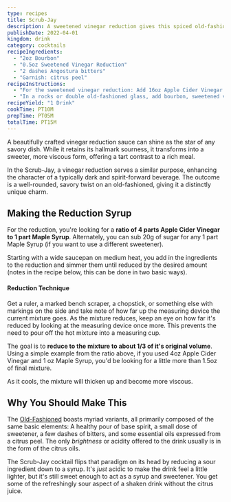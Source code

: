 ```yaml
---
type: recipes
title: Scrub-Jay
description: A sweetened vinegar reduction gives this spiced old-fashioned riff a slighty tangy, sour twist.
publishDate: 2022-04-01
kingdom: drink
category: cocktails
recipeIngredients:
  - "2oz Bourbon"
  - "0.5oz Sweetened Vinegar Reduction"
  - "2 dashes Angostura bitters"
  - "Garnish: citrus peel"
recipeInstructions:
  - "For the sweetened vinegar reduction: Add 16oz Apple Cider Vinegar along with 4oz Maple Syrup to a simmer over medium heat. Reduce the mixture until it's about 1/3 of its original volume (slightly more than 6.5oz). Once reduced, remove from heat and allow to cool to room temperature before use."
  - "In a rocks or double old-fashioned glass, add bourbon, sweetened vinegar reduction, and bitters. Express oils from a orange or other citrus peel, and stir a few times to combine."
recipeYield: "1 Drink"
cookTime: PT10M
prepTime: PT05M
totalTime: PT15M
---
```


A beautifully crafted vinegar reduction sauce can shine as the star of any savory dish. While it retains its hallmark sourness, it transforms into a sweeter, more viscous form, offering a tart contrast to a rich meal.

In the Scrub-Jay, a vinegar reduction serves a similar purpose, enhancing the character of a typically dark and spirit-forward beverage. The outcome is a well-rounded, savory twist on an old-fashioned, giving it a distinctly unique charm.

## Making the Reduction Syrup

For the reduction, you're looking for a **ratio of 4 parts Apple Cider Vinegar to 1 part Maple Syrup**. Alternately, you can sub 20g of sugar for any 1 part Maple Syrup (if you want to use a different sweetener).

Starting with a wide saucepan on medium heat, you add in the ingredients to the reduction and simmer them until reduced by the desired amount (notes in the recipe below, this can be done in two basic ways).

#### Reduction Technique

Get a ruler, a marked bench scraper, a chopstick, or something else with markings on the side and take note of how far up the measuring device the current mixture goes. As the mixture reduces, keep an eye on how far it's reduced by looking at the measuring device once more. This prevents the need to pour off the hot mixture into a measuring cup.

The goal is to **reduce to the mixture to about 1/3 of it's original volume**. Using a simple example from the ratio above, if you used 4oz Apple Cider Vinegar and 1 oz Maple Syrup, you'd be looking for a little more than 1.5oz of final mixture.

As it cools, the mixture will thicken up and become more viscous.

## Why You Should Make This

The [Old-Fashioned](https://www.liquor.com/recipes/bourbon-old-fashioned/) boasts myriad variants, all primarily composed of the same basic elements: A healthy pour of base spirit, a small dose of sweetener, a few dashes of bitters, and some essential oils expressed from a citrus peel. The only _brightness_ or acidity offered to the drink usually is in the form of the citrus oils.

The Scrub-Jay cocktail flips that paradigm on its head by reducing a sour ingredient down to a syrup. It's _just_ acidic to make the drink feel a little lighter, but it's still sweet enough to act as a syrup and sweetener. You get some of the refreshingly sour aspect of a shaken drink without the citrus juice.
